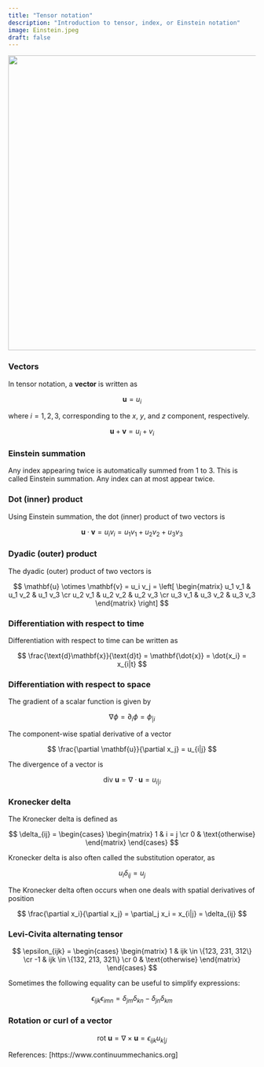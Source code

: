```yaml
---
title: "Tensor notation"
description: "Introduction to tensor, index, or Einstein notation"
image: Einstein.jpeg
draft: false
---
```


![](Einstein.jpeg){width=600}

### Vectors

In tensor notation, a **vector** is written as

$$
\mathbf{u} = u_i
$$

where $i = 1,2,3$, corresponding to the $x$, $y$, and $z$ component, respectively.


$$
\mathbf{u} + \mathbf{v} = u_i + v_i
$$

### Einstein summation

Any index appearing twice is automatically summed from 1 to 3.
This is called Einstein summation. Any index can at most appear twice. 

### Dot (inner) product

Using Einstein summation, the dot (inner) product of two vectors is

$$
\mathbf{u} \cdot \mathbf{v} = u_i v_i = u_1 v_1 + u_2 v_2 + u_3 v_3
$$

### Dyadic (outer) product

The dyadic (outer) product of two vectors is

$$
\mathbf{u} \otimes \mathbf{v} = u_i v_j = 
\left[
\begin{matrix} 
u_1 v_1 & u_1 v_2 & u_1 v_3 \cr
u_2 v_1 & u_2 v_2 & u_2 v_3 \cr
u_3 v_1 & u_3 v_2 & u_3 v_3 
\end{matrix}
\right]
$$

### Differentiation with respect to time

Differentiation with respect to time can be written as 

$$
\frac{\text{d}\mathbf{x}}{\text{d}t} = \mathbf{\dot{x}} = \dot{x_i} = x_{i|t}
$$


### Differentiation with respect to space

The gradient of a scalar function is given by

$$
\nabla \phi = \partial_i \phi = \phi_{|i}
$$

The component-wise spatial derivative of a vector

$$
\frac{\partial \mathbf{u}}{\partial x_j} = u_{i|j}
$$

The divergence of a vector is

$$
\text{div} \ \mathbf{u} = \nabla \cdot \mathbf{u} = u_{i|i}
$$

### Kronecker delta

The Kronecker delta is defined as

$$
\delta_{ij} = \begin{cases}
\begin{matrix}
1 & i = j \cr
0 & \text{otherwise}
\end{matrix}
\end{cases}
$$

Kronecker delta is also often called the substitution operator, as

$$
u_i \delta_{ij} = u_j
$$

The Kronecker delta often occurs when one deals with spatial derivatives of position

$$
\frac{\partial x_i}{\partial x_j} = \partial_j x_i = x_{i|j} = \delta_{ij}
$$


### Levi-Civita alternating tensor

$$
\epsilon_{ijk} = \begin{cases}
\begin{matrix}
1 & ijk \in \{123, 231, 312\} \cr
-1 & ijk \in \{132, 213, 321\} \cr
0 & \text{otherwise}
\end{matrix}
\end{cases}
$$


Sometimes the following equality can be useful to simplify expressions:

$$
\epsilon_{ijk} \epsilon_{imn} = \delta_{jm}\delta_{kn}-\delta_{jn}\delta_{km}
$$

### Rotation or curl of a vector

$$
\text{rot} \ \mathbf{u} = \nabla \times \mathbf{u} = \epsilon_{ijk} u_{k|j}
$$



References: [https://www.continuummechanics.org]